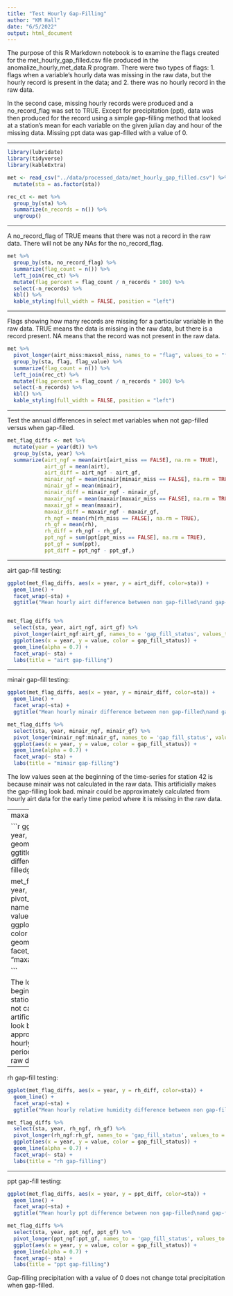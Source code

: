 ```yaml
---
title: "Test Hourly Gap-Filling"
author: "KM Hall"
date: "6/5/2022"
output: html_document
---
```



The purpose of this R Markdown notebook is to examine the flags created for the met_hourly_gap_filled.csv file produced in the anomalize_hourly_met_data.R program. There were two types of flags: 1. flags when a variable's hourly data was missing in the raw data, but the hourly record is present in the data; and 2. there was no hourly record in the raw data. 

In the second case, missing hourly records were produced and a no_record_flag was set to TRUE. Except for precipitation (ppt), data was then produced for the record using a simple gap-filling method that looked at a station's mean for each variable on the given julian day and hour of the missing data. Missing ppt data was gap-filled with a value of 0.



----  

```r
library(lubridate)
library(tidyverse)
library(kableExtra)

met <- read_csv("../data/processed_data/met_hourly_gap_filled.csv") %>% 
  mutate(sta = as.factor(sta))

```

```r
rec_ct <- met %>% 
  group_by(sta) %>% 
  summarize(n_records = n()) %>% 
  ungroup()
```

----  

A no_record_flag of TRUE means that there was not a record in the raw data. There will not be any NAs for the no_record_flag.  

```r
met %>% 
  group_by(sta, no_record_flag) %>% 
  summarize(flag_count = n()) %>% 
  left_join(rec_ct) %>% 
  mutate(flag_percent = flag_count / n_records * 100) %>% 
  select(-n_records) %>% 
  kbl() %>% 
  kable_styling(full_width = FALSE, position = "left")
```





----  

Flags showing how many records are missing for a particular variable in the raw data. TRUE means the data is missing in the raw data, but there is a record present. NA means that the record was not present in the raw data.  

```r
met %>% 
  pivot_longer(airt_miss:maxsol_miss, names_to = "flag", values_to = "flag_value") %>% 
  group_by(sta, flag, flag_value) %>% 
  summarize(flag_count = n()) %>% 
  left_join(rec_ct) %>% 
  mutate(flag_percent = flag_count / n_records * 100) %>% 
  select(-n_records) %>% 
  kbl() %>% 
  kable_styling(full_width = FALSE, position = "left")
```

----   

Test the annual differences in select met variables when not gap-filled versus when gap-filled.  

```r

met_flag_diffs <- met %>% 
  mutate(year = year(dt)) %>% 
  group_by(sta, year) %>% 
  summarize(airt_ngf = mean(airt[airt_miss == FALSE], na.rm = TRUE),
            airt_gf = mean(airt),
            airt_diff = airt_ngf - airt_gf,
            minair_ngf = mean(minair[minair_miss == FALSE], na.rm = TRUE),
            minair_gf = mean(minair),
            minair_diff = minair_ngf - minair_gf,
            maxair_ngf = mean(maxair[maxair_miss == FALSE], na.rm = TRUE),
            maxair_gf = mean(maxair),
            maxair_diff = maxair_ngf - maxair_gf,
            rh_ngf = mean(rh[rh_miss == FALSE], na.rm = TRUE),
            rh_gf = mean(rh),
            rh_diff = rh_ngf - rh_gf,
            ppt_ngf = sum(ppt[ppt_miss == FALSE], na.rm = TRUE),
            ppt_gf = sum(ppt),
            ppt_diff = ppt_ngf - ppt_gf,)


```  

----  

airt gap-fill testing:  

```r
ggplot(met_flag_diffs, aes(x = year, y = airt_diff, color=sta)) +
  geom_line() +
  facet_wrap(~sta) +
  ggtitle("Mean hourly airt difference between non gap-filled\nand gap-filled data")


met_flag_diffs %>% 
  select(sta, year, airt_ngf, airt_gf) %>% 
  pivot_longer(airt_ngf:airt_gf, names_to = 'gap_fill_status', values_to = 'value') %>% 
  ggplot(aes(x = year, y = value, color = gap_fill_status)) +
  geom_line(alpha = 0.7) +
  facet_wrap(~ sta) +
  labs(title = "airt gap-filling")

```


----  

minair gap-fill testing:  

```r
ggplot(met_flag_diffs, aes(x = year, y = minair_diff, color=sta)) +
  geom_line() +
  facet_wrap(~sta) +
  ggtitle("Mean hourly minair difference between non gap-filled\nand gap-filled data")

met_flag_diffs %>% 
  select(sta, year, minair_ngf, minair_gf) %>% 
  pivot_longer(minair_ngf:minair_gf, names_to = 'gap_fill_status', values_to = 'value') %>% 
  ggplot(aes(x = year, y = value, color = gap_fill_status)) +
  geom_line(alpha = 0.7) +
  facet_wrap(~ sta) +
  labs(title = "minair gap-filling")

```

The low values seen at the beginning of the time-series for station 42 is because minair was not calculated in the raw data. This artificially makes the gap-filling look bad. minair could be approximately calculated from hourly airt data for the early time period where it is missing in the raw data.  

----  
maxair gap-fill testing:  

```r
ggplot(met_flag_diffs, aes(x = year, y = maxair_diff, color=sta)) +
  geom_line() +
  facet_wrap(~sta) +
  ggtitle("Mean hourly maxair difference between non gap-filled\nand gap-filled data")

met_flag_diffs %>% 
  select(sta, year, maxair_ngf, maxair_gf) %>% 
  pivot_longer(maxair_ngf:maxair_gf, names_to = 'gap_fill_status', values_to = 'value') %>% 
  ggplot(aes(x = year, y = value, color = gap_fill_status)) +
  geom_line(alpha = 0.7) +
  facet_wrap(~ sta) +
  labs(title = "maxair gap-filling")

```

The low values seen at the beginning of the time-series for station 42 is because maxair was not calculated in the raw data. This artificially makes the gap-filling look bad. maxair could be approximately calculated from hourly airt data for the early time period where it is missing in the raw data.  

----  

rh gap-fill testing:  

```r
ggplot(met_flag_diffs, aes(x = year, y = rh_diff, color=sta)) +
  geom_line() +
  facet_wrap(~sta) +
  ggtitle("Mean hourly relative humidity difference between non gap-filled\nand gap-filled data")

met_flag_diffs %>% 
  select(sta, year, rh_ngf, rh_gf) %>% 
  pivot_longer(rh_ngf:rh_gf, names_to = 'gap_fill_status', values_to = 'value') %>% 
  ggplot(aes(x = year, y = value, color = gap_fill_status)) +
  geom_line(alpha = 0.7) +
  facet_wrap(~ sta) +
  labs(title = "rh gap-filling")

```

----  

ppt gap-fill testing:  

```r
ggplot(met_flag_diffs, aes(x = year, y = ppt_diff, color=sta)) +
  geom_line() +
  facet_wrap(~sta) +
  ggtitle("Mean hourly ppt difference between non gap-filled\nand gap-filled data")

met_flag_diffs %>% 
  select(sta, year, ppt_ngf, ppt_gf) %>% 
  pivot_longer(ppt_ngf:ppt_gf, names_to = 'gap_fill_status', values_to = 'value') %>% 
  ggplot(aes(x = year, y = value, color = gap_fill_status)) +
  geom_line(alpha = 0.7) +
  facet_wrap(~ sta) +
  labs(title = "ppt gap-filling")

```

Gap-filling precipitation with a value of 0 does not change  total precipitation when gap-filled.

